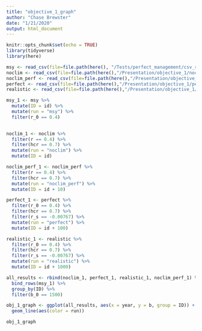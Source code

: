 ```yaml
---
title: "objective_1_graph"
author: "Chase Brewster"
date: "1/21/2020"
output: html_document
---
```


```r
knitr::opts_chunk$set(echo = TRUE)
library(tidyverse)
library(here)
```

```r
msy <- read_csv(file=file.path(here(), "/Tests/perfect_management/csv_results/perfect_noclim.csv"))
noclim <- read_csv(file=file.path(here(),"/Presentation/objective_1/noclimate.csv"))
noclim_perf <- read_csv(file=file.path(here(),"/Presentation/objective_1/noclimate_perfect.csv"))
perfect <- read_csv(file=file.path(here(),"/Presentation/objective_1/perfect_climate.csv"))
realistic <- read_csv(file=file.path(here(),"/Presentation/objective_1/realistic_climate.csv"))

```

```r

msy_1 <- msy %>% 
  mutate(ID = id) %>% 
  mutate(run = "msy") %>% 
  filter(r_0 == 0.4) 
  

noclim_1 <- noclim %>%
  filter(r == 0.4) %>% 
  filter(hcr == 0.7) %>% 
  mutate(run = "noclim") %>% 
  mutate(ID = id)

noclim_perf_1 <- noclim_perf %>%
  filter(r == 0.4) %>% 
  filter(hcr == 0.7) %>% 
  mutate(run = "noclim_perf") %>% 
  mutate(ID = id + 10)

perfect_1 <- perfect %>% 
  filter(r_0 == 0.4) %>% 
  filter(hcr == 0.7) %>% 
  filter(r_s == -0.00767) %>% 
  mutate(run = "perfect") %>% 
  mutate(ID = id + 100)

realistic_1 <- realistic %>%
  filter(r_0 == 0.4) %>% 
  filter(hcr == 0.7) %>% 
  filter(r_s == -0.00767) %>% 
  mutate(run = "realistic") %>% 
  mutate(ID = id + 1000)

all_results <- rbind(noclim_1, perfect_1, realistic_1, noclim_perf_1) %>% 
  bind_rows(msy_1) %>% 
  group_by(ID) %>% 
  filter(b_0 == 1500)

```

```r

obj_1_graph <- ggplot(all_results, aes(x = year, y = b, group = ID)) +
  geom_line(aes(color = run))

obj_1_graph
```

